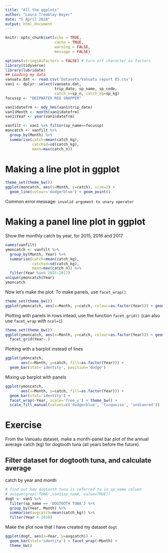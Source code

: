 ```yaml
---
title: "All the ggplots"
author: "Laura Tremblay-Boyer"
date: "5 April 2018"
output: html_document
---
```


```r
knitr::opts_chunk$set(echo = TRUE, 
                      cache = TRUE, 
                      warning = FALSE,
                      message = FALSE)
```

```r
options(stringsAsFactors = FALSE) # turn-off character as factors
library(tidyverse)
library(lubridate)
## Loading my data
vanuatu.dat <- read.csv('Datasets/Vanuatu report 65.csv')
van1 <- dplyr::select(vanuatu.dat, 
                      trip_date, sp_name, sp_code, 
                      catch_n=sp_n, catch_kg=sp_kg)
focussp <- "DEEPWATER RED SNAPPER"

van1$datefrm <- mdy_hms(van1$trip_date)
van1$Month <- month(van1$datefrm)
van1$Year <- year(van1$datefrm)

vanfilt <- van1 %>% filter(sp_name==focussp)
moncatch <- vanfilt %>% 
  group_by(Month) %>% 
  summarise(catch=mean(catch_kg), 
            catchsd=sd(catch_kg), 
            maxn=max(catch_n))
```

# Making a line plot in ggplot
```r
theme_set(theme_bw())
ggplot(moncatch, aes(x=Month, y=catch), size=2) + 
  geom_line(colour='dodgerblue') + geom_point()

```
Common error message: `invalid argument to unary operator`

# Making a panel line plot in ggplot 
Show the monthly catch by year, for 2015, 2016 and 2017
```r
names(vanfilt)
ymoncatch <- vanfilt %>% 
  group_by(Month, Year) %>% 
  summarise(catch=mean(catch_kg), 
            catchsd=sd(catch_kg), 
            maxn=max(catch_n)) %>%
  filter(Year %in% 2015:2017)
unique(ymoncatch$Year)
ymoncatch
```

Now let's make the plot:
To make panels, use `facet_wrap()`
```r
theme_set(theme_bw())
ggplot(ymoncatch, aes(x=Month, y=catch, colour=as.factor(Year))) + geom_point() + geom_line() + facet_wrap(~Year)
```

Plotting with panels in rows intead, use the function 
`facet_grid()` (can also use `facet_wrap` with `ncol=1`)
```r
theme_set(theme_bw())
ggplot(ymoncatch, aes(x=Month, y=catch, colour=as.factor(Year))) + geom_point() + geom_line() + 
  facet_grid(Year~.)
```

Plotting with a barplot instead of lines 
```r
ggplot(ymoncatch, 
       aes(x=Month, y=catch, fill=as.factor(Year))) + 
  geom_bar(stat='identity', position='dodge')
```

Mixing up barplot with panels
```r
ggplot(ymoncatch, 
       aes(x=Month, y=catch, fill=as.factor(Year))) + 
  geom_bar(stat='identity') + 
  facet_wrap(~Year, scale='free_y') + theme_bw() +
  scale_fill_manual(values=c('dodgerblue', 'turquoise', 'indianred'))
```

# Exercise
From the Vanuatu dataset, make a month-panel bar plot of the annual average catch (kg) for dogtooth tuna (all years before the future).

## Filter dataset for dogtooth tuna, and calculate average 
catch by year and month 
```r
# find out how dogtooth tuna is referred to in sp_name column
# unique(grep('TUNA',van1$sp_name, value=TRUE))
dogt <- van1 %>%
  filter(sp_name == 'DOGTOOTH TUNA') %>% 
  group_by(Year, Month) %>% 
  summarise(avgcatch=mean(catch_kg)) %>% 
  filter(Year < 2019)
```

Make the plot now that I have created my dataset `dogt`
```r
ggplot(dogt, aes(x=Year, y=avgcatch)) + 
  geom_bar(stat='identity') + facet_wrap(~Month) +
  theme_bw()
```

